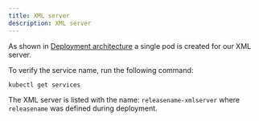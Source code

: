 ```yaml
---
title: XML server
description: XML server
---
```


As shown in [Deployment architecture](/00-intro/deploy-arch) a single pod is created for our XML server.

To verify the service name, run the following command:

```shell
kubectl get services
```

The XML server is listed with the name: `releasename-xmlserver` where `releasename` was defined during deployment.
